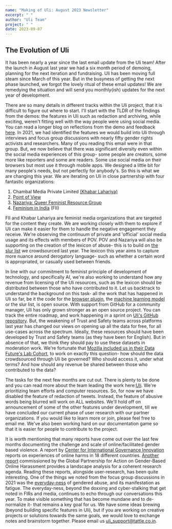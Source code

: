```yaml
---
name: "Making of Uli: August 2023 Newsletter"
excerpt: " "
author: "Uli Team"
project: " "
date: 2023-09-07
---
```



<ContentPageShell>

## The Evolution of Uli

It has been nearly a year since the last email update from the Uli team! After the launch in August last year we had a six month period of demoing, planning for the next iteration and fundraising. Uli has been moving full steam since March of this year. But in the busyness of getting the next phase launched, we forgot the lovely ritual of these email updates! We are remedying the situation and will send you monthly(ish) updates for the next year of development.


There are so many details in different tracks within the Uli project, that it is difficult to figure out where to start. I'll start with the TLDR of the findings from the demos: the features in Uli such as redaction and archiving, while exciting, weren't fitting well with the way people were using social media. You can read a longer blog on reflections from the demo and feedback [here](https://uli.tattle.co.in/blog/tech4dev-user-research-lessons). In 2021, we had identified the features we would build into Uli through interviews and focus group discussions with nearly fifty gender rights activists and researchers. Many of you reading this email were in that group. But, we now believe that there was significant diversity even within the social media experiences of this group- some people are creators, some more like reporters and some are readers. Some use social media on their browsers but most use it through mobile apps. We designed a little bit for many people's needs, but not perfectly for anybody's. So this is what we are changing this year. We are iterating on Uli in close partnership with four fantastic organizations:

1. Chambal Media Private Limited [(Khabar Lahariya)](https://khabarlahariya.org/about-us/)
2. [Point of View](https://pointofview.org/)
3. [Nazariya: Queer Feminist Resource Group](https://thenazariyafoundation.org/)
4. [Feminism in India](https://feminisminindia.com/) (FII)

FII and Khabar Lahariya are feminist media organizations that are targeted for the content they create. We are working closely with them to explore if Uli can make it easier for them to handle the negative engagement they receive. We're observing the continuum of private and 'official' social media usage and its effects with members of  POV. POV and Nazariya will also be supporting on the creation of the lexicon of abuse- this is to build on [the slur list](https://github.com/tattle-made/Uli/blob/main/browser-extension/plugin/scripts/slur-list.txt) we crowdsourced last year. The lexicon this year aims to capture more nuance around derogatory language- such as whether a certain word is appropriated, or casually used between friends.

In line with our commitment to feminist principle of development of technology, and specifically AI, we're also working to understand how any revenue from licensing of the Uli resources, such as the lexicon should be distributed between those who have contributed to it. Let us backtrack to understand the background on this task- all the work that has happened in Uli so far, be it the code for the [browser plugin](https://github.com/tattle-made/Uli/tree/main/browser-extension), the [machine learning model ](https://huggingface.co/tattle-admin/july22-xlmtwtroberta-da-multi) or the slur list, is open source. With support from GitHub for a community manager, Uli has only grown stronger as an open source project. You can track the entire roadmap, and work happening in a sprint on [Uli's GitHub repository](https://github.com/orgs/tattle-made/projects/30). But, the weakening of Trust and Safety teams across platforms last year has changed our views on opening up all the data for free, for all use-cases across the spectrum. Ideally, these resources should have been developed by Trust and Safety teams (as they have been for English). But in absence of that, we think they should pay to use these datasets in moderation work. We're fortunate that [Mozilla included us in their Data Future's Lab Cohort](https://foundation.mozilla.org/en/data-futures-lab/), to work on exactly this question- how should the data crowdsourced through Uli be governed? Who should access it, under what terms? And how should any revenue be shared between those who contributed to the data?

The tasks for the next few months are cut out. There is plenty to be done and you can read more about the team leading the work here:[Uli](https://uli.tattle.co.in/about). We're prioritizing team efforts and computer resources. So, for now we have disabled the feature of redaction of tweets. Instead, the feature of abusive words being blurred will work on ALL websites. We'll hold off on announcement of some of the other features under development, till we have concluded our current phase of user research with our partner organizations. If you would like to learn more or join, please feel free to email me. We've also been working hard on our documentation game so that it is easier for people to contribute to the project.

It is worth mentioning that many reports have come out over the last few months documenting the challenge and scale of online/facilitated gender based violence. A report by [Center for International Governance Innovation](https://www.cigionline.org/articles/tech-facilitated-gender-based-violence-is-an-international-human-rights-concern-finds-new-research/) reports on experiences of online harms in 18 different countries. [Another report](https://www.sddirect.org.uk/resource/technology-facilitated-gender-based-violence-preliminary-landscape-analysis) commissioned by the Global Partnership for Action on Gender-Based Online Harassment provides a landscape analysis for a coherent research agenda. Reading these reports, alongside user-research, has been quite interesting. One of the things we noted from the focus group discussions in 2021 was the [everyday-ness](https://uli.tattle.co.in/blog/making-of-dec-2021) of gendered abuse, and its manifestation as fatigue. The everyday-ness, beyond the doxxing and cyber-stalking that get noted in FIRs and media, continues to echo through our conversations this year. To make visible something that has become mundane and to de-normalize it- that remains a key goal for us. We have some ideas brewing (beyond building specific features in Uli), but if you are working on creative projects or solutions towards the same goals, we would love to exchange notes and brainstorm together. Please email us [uli_support@tattle.co.in](mailto:uli_support@tattle.co.in).


</ContentPageShell>